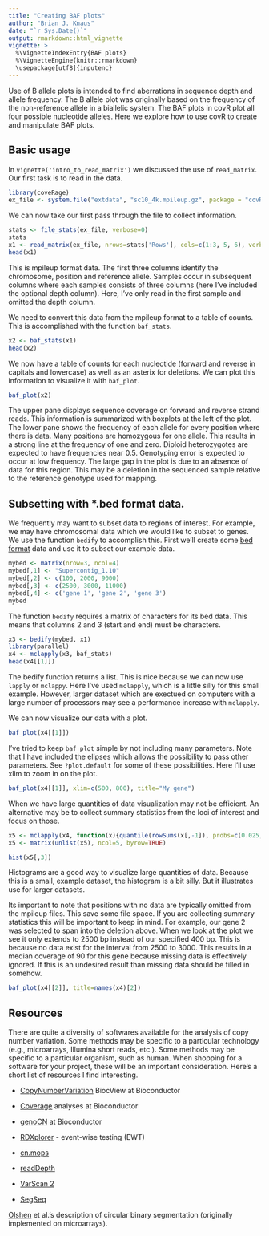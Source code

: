 ```yaml
---
title: "Creating BAF plots"
author: "Brian J. Knaus"
date: "`r Sys.Date()`"
output: rmarkdown::html_vignette
vignette: >
  %\VignetteIndexEntry{BAF plots}
  %\VignetteEngine{knitr::rmarkdown}
  \usepackage[utf8]{inputenc}
---
```



Use of B allele plots is intended to find aberrations in sequence depth and allele frequency.
The B allele plot was originally based on the frequency of the non-reference allele in a biallelic system.
The BAF plots in covR plot all four possible nucleotide alleles.
Here we explore how to use covR to create and manipulate BAF plots.


## Basic usage


In `vignette('intro_to_read_matrix')` we discussed the use of `read_matrix`.
Our first task is to read in the data.


```r
library(coveRage)
ex_file <- system.file("extdata", "sc10_4k.mpileup.gz", package = "covR")
```


We can now take our first pass through the file to collect information.

```r
stats <- file_stats(ex_file, verbose=0)
stats
x1 <- read_matrix(ex_file, nrows=stats['Rows'], cols=c(1:3, 5, 6), verbose=0)
head(x1)
```



This is mpileup format data.
The first three columns identify the chromosome, position and reference allele.
Samples occur in subsequent columns where each samples consists of three columns (here I've included the optional depth column).
Here, I've only read in the first sample and omitted the depth column.


We need to convert this data from the mpileup format to a table of counts.
This is accomplished with the function `baf_stats`.


```r
x2 <- baf_stats(x1)
head(x2)
```


We now have a table of counts for each nucleotide (forward and reverse in capitals and lowercase) as well as an asterix for deletions.
We can plot this information to visualize it with `baf_plot`.


```r
baf_plot(x2)
```


The upper pane displays sequence coverage on forward and reverse strand reads.
This information is summarized with boxplots at the left of the plot.
The lower pane shows the frequency of each allele for every position where there is data.
Many positions are homozygous for one allele.
This results in a strong line at the frequency of one and zero.
Diploid heterozygotes are expected to have frequencies near 0.5.
Genotyping error is expected to occur at low frequency.
The large gap in the plot is due to an absence of data for this region.
This may be a deletion in the sequenced sample relative to the reference genotype used for mapping.


## Subsetting with *.bed format data.


We frequently may want to subset data to regions of interest.
For example, we may have chromosomal data which we would like to subset to genes.
We use the function `bedify` to accomplish this.
First we'll create some [bed format](https://genome.ucsc.edu/FAQ/FAQformat.html#format1) data and use it to subset our example data.


```r
mybed <- matrix(nrow=3, ncol=4)
mybed[,1] <- "Supercontig_1.10"
mybed[,2] <- c(100, 2000, 9000)
mybed[,3] <- c(2500, 3000, 11000)
mybed[,4] <- c('gene 1', 'gene 2', 'gene 3')
mybed
```


The function `bedify` requires a matrix of characters for its bed data.
This means that columns 2 and 3 (start and end) must be characters.


```r
x3 <- bedify(mybed, x1)
library(parallel)
x4 <- mclapply(x3, baf_stats)
head(x4[[1]])
```


The bedify function returns a list.
This is nice because we can now use `lapply` or `mclappy`.
Here I've used `mclapply`, which is a little silly for this small example.
However, larger dataset which are exectued on computers with a large number of processors may see a performance increase with `mclapply`.


We can now visualize our data with a plot.


```r
baf_plot(x4[[1]])
```


I've tried to keep `baf_plot` simple by not including many parameters.
Note that I have included the elipses which allows the possibility to pass other parameters.
See `?plot.default` for some of these possibilities.
Here I'll use xlim to zoom in on the plot.


```r
baf_plot(x4[[1]], xlim=c(500, 800), title="My gene")
```



When we have large quantities of data visualization may not be efficient.
An alternative may be to collect summary statistics from the loci of interest and focus on those.


```r
x5 <- mclapply(x4, function(x){quantile(rowSums(x[,-1]), probs=c(0.025, 0.16, 0.5, 0.84, 0.975))})
x5 <- matrix(unlist(x5), ncol=5, byrow=TRUE)
```


```r
hist(x5[,3])
```


Histograms are a good way to visualize large quantities of data.
Because this is a small, example dataset, the histogram is a bit silly.
But it illustrates use for larger datasets.


Its important to note that positions with no data are typically omitted from the mpileup files.
This save some file space.
If you are collecting summary statistics this will be important to keep in mind.
For example, our gene 2 was selected to span into the deletion above.
When we look at the plot we see it only extends to 2500 bp instead of our specified 400 bp.
This is because no data exist for the interval from 2500 to 3000.
This results in a median coverage of 90 for this gene because missing data is effectively ignored.
If this is an undesired result than missing data should be filled in somehow.



```r
baf_plot(x4[[2]], title=names(x4)[2])
```






## Resources

There are quite a diversity of softwares available for the analysis of copy number variation.
Some methods may be specific to a particular technology (e.g., microarrays, Illumina short reads, etc.).
Some methods may be specific to a particular organism, such as human.
When shopping for a software for your project, these will be an important consideration.
Here's a short list of resources I find interesting.


* [CopyNumberVariation](http://www.bioconductor.org/packages/release/BiocViews.html#___CopyNumberVariation) BiocView at Bioconductor

* [Coverage](http://www.bioconductor.org/packages/release/BiocViews.html#___Coverage) analyses at Bioconductor
* [genoCN](http://www.bioconductor.org/packages/release/bioc/html/genoCN.html) at Bioconductor
* [RDXplorer](http://rdxplorer.sourceforge.net/) - event-wise testing (EWT)
* [cn.mops](http://www.bioconductor.org/packages/release/bioc/html/cn.mops.html)
* [readDepth](https://github.com/chrisamiller/readdepth)
* [VarScan 2](http://varscan.sourceforge.net/)
* [SegSeq](http://www.broadinstitute.org/cgi-bin/cancer/publications/pub_paper.cgi?mode=view&paper_id=182)


[Olshen](http://biostatistics.oxfordjournals.org/content/5/4/557.short?rss=1&ssource=mfc) et al.'s description of circular binary segmentation (originally implemented on microarrays).


